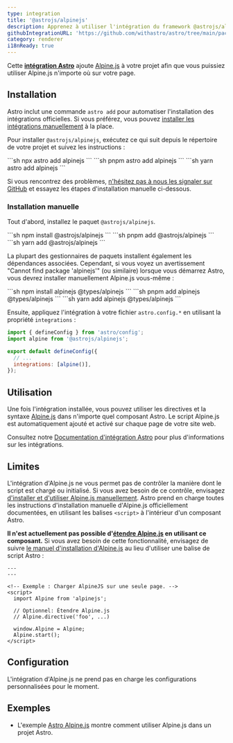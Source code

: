 ```yaml
---
type: integration
title: '@astrojs/alpinejs'
description: Apprenez à utiliser l'intégration du framework @astrojs/alpinejs pour étendre le support des composants dans votre projet Astro.
githubIntegrationURL: 'https://github.com/withastro/astro/tree/main/packages/integrations/alpinejs/'
category: renderer
i18nReady: true
---
```


Cette **[intégration Astro][astro-integration]** ajoute [Alpine.js](https://alpinejs.dev/) à votre projet afin que vous puissiez utiliser Alpine.js n'importe où sur votre page.

## Installation

Astro inclut une commande `astro add` pour automatiser l'installation des intégrations officielles. Si vous préférez, vous pouvez [installer les intégrations manuellement](#installation-manuelle) à la place.

Pour installer `@astrojs/alpinejs`, exécutez ce qui suit depuis le répertoire de votre projet et suivez les instructions :

<PackageManagerTabs>
  <Fragment slot="npm">
    ```sh
    npx astro add alpinejs
    ```
  </Fragment>
  <Fragment slot="pnpm">
    ```sh
    pnpm astro add alpinejs
    ```
  </Fragment>
  <Fragment slot="yarn">
    ```sh
    yarn astro add alpinejs
    ```
  </Fragment>
</PackageManagerTabs>

Si vous rencontrez des problèmes, [n'hésitez pas à nous les signaler sur GitHub](https://github.com/withastro/astro/issues) et essayez les étapes d'installation manuelle ci-dessous.

### Installation manuelle

Tout d'abord, installez le paquet `@astrojs/alpinejs`.

<PackageManagerTabs>
  <Fragment slot="npm">
    ```sh
    npm install @astrojs/alpinejs
    ```
  </Fragment>
  <Fragment slot="pnpm">
    ```sh
    pnpm add @astrojs/alpinejs
    ```
  </Fragment>
  <Fragment slot="yarn">
    ```sh
    yarn add @astrojs/alpinejs
    ```
  </Fragment>
</PackageManagerTabs>

La plupart des gestionnaires de paquets installent également les dépendances associées. Cependant, si vous voyez un avertissement "Cannot find package 'alpinejs'" (ou similaire) lorsque vous démarrez Astro, vous devrez installer manuellement Alpine.js vous-même :

<PackageManagerTabs>
  <Fragment slot="npm">
    ```sh
    npm install alpinejs @types/alpinejs
    ```
  </Fragment>
  <Fragment slot="pnpm">
    ```sh
    pnpm add alpinejs @types/alpinejs
    ```
  </Fragment>
  <Fragment slot="yarn">
    ```sh
    yarn add alpinejs @types/alpinejs
    ```
  </Fragment>
</PackageManagerTabs>

Ensuite, appliquez l'intégration à votre fichier `astro.config.*` en utilisant la propriété `integrations` :

```js ins="alpine()" title="astro.config.mjs" ins={2}
import { defineConfig } from 'astro/config';
import alpine from '@astrojs/alpinejs';

export default defineConfig({
  // ...
  integrations: [alpine()],
});
```

## Utilisation

Une fois l'intégration installée, vous pouvez utiliser les directives et la syntaxe [Alpine.js](https://alpinejs.dev/) dans n'importe quel composant Astro. Le script Alpine.js est automatiquement ajouté et activé sur chaque page de votre site web.

Consultez notre [Documentation d'intégration Astro][astro-integration] pour plus d'informations sur les intégrations.

## Limites

L'intégration d'Alpine.js ne vous permet pas de contrôler la manière dont le script est chargé ou initialisé. Si vous avez besoin de ce contrôle, envisagez [d'installer et d'utiliser Alpine.js manuellement](https://alpinejs.dev/essentials/installation). Astro prend en charge toutes les instructions d'installation manuelle d'Alpine.js officiellement documentées, en utilisant les balises `<script>` à l'intérieur d'un composant Astro.

**Il n'est actuellement pas possible d'[étendre Alpine.js](https://alpinejs.dev/advanced/extending) en utilisant ce composant.** Si vous avez besoin de cette fonctionnalité, envisagez de suivre [le manuel d'installation d'Alpine.js](https://alpinejs.dev/essentials/installation) au lieu d'utiliser une balise de script Astro :

```astro title="src/pages/index.astro"
---
---

<!-- Exemple : Charger AlpineJS sur une seule page. -->
<script>
  import Alpine from 'alpinejs';

  // Optionnel: Étendre Alpine.js
  // Alpine.directive('foo', ...)

  window.Alpine = Alpine;
  Alpine.start();
</script>
```

## Configuration

L'intégration d'Alpine.js ne prend pas en charge les configurations personnalisées pour le moment.

## Exemples

* L'exemple [Astro Alpine.js](https://github.com/withastro/astro/tree/latest/examples/framework-alpine) montre comment utiliser Alpine.js dans un projet Astro.

[astro-integration]: /fr/guides/integrations-guide/

[astro-ui-frameworks]: /fr/basics/framework-components/#using-framework-components

